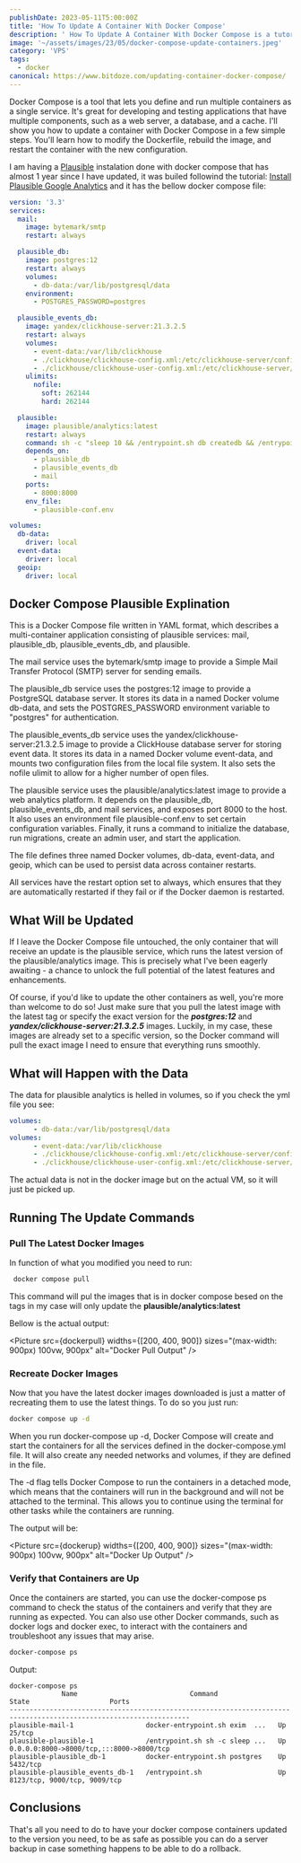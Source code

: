 ```yaml
---
publishDate: 2023-05-11T5:00:00Z
title: 'How To Update A Container With Docker Compose'
description: ' How To Update A Container With Docker Compose is a tutorial that shows you how to use Docker Compose to update a container image and configuration without losing any data or settings.'
image: '~/assets/images/23/05/docker-compose-update-containers.jpeg'
category: 'VPS'
tags:
  - docker
canonical: https://www.bitdoze.com/updating-container-docker-compose/
---
```



Docker Compose is a tool that lets you define and run multiple containers as a single service. It's great for developing and testing applications that have multiple components, such as a web server, a database, and a cache. I'll show you how to update a container with Docker Compose in a few simple steps. You'll learn how to modify the Dockerfile, rebuild the image, and restart the container with the new configuration.

I am having a [Plausible](https://plausible.io/) instalation done with docker compose that has almost 1 year since I have updated, it was builed followind the tutorial: [Install Plausible Google Analytics](https://www.wpdoze.com/how-to-install-plausible/) and it has the bellow docker compose file:

```yaml
version: '3.3'
services:
  mail:
    image: bytemark/smtp
    restart: always

  plausible_db:
    image: postgres:12
    restart: always
    volumes:
      - db-data:/var/lib/postgresql/data
    environment:
      - POSTGRES_PASSWORD=postgres

  plausible_events_db:
    image: yandex/clickhouse-server:21.3.2.5
    restart: always
    volumes:
      - event-data:/var/lib/clickhouse
      - ./clickhouse/clickhouse-config.xml:/etc/clickhouse-server/config.d/logging.xml:ro
      - ./clickhouse/clickhouse-user-config.xml:/etc/clickhouse-server/users.d/logging.xml:ro
    ulimits:
      nofile:
        soft: 262144
        hard: 262144

  plausible:
    image: plausible/analytics:latest
    restart: always
    command: sh -c "sleep 10 && /entrypoint.sh db createdb && /entrypoint.sh db migrate && /entrypoint.sh db init-admin && /entrypoint.sh run"
    depends_on:
      - plausible_db
      - plausible_events_db
      - mail
    ports:
      - 8000:8000
    env_file:
      - plausible-conf.env

volumes:
  db-data:
    driver: local
  event-data:
    driver: local
  geoip:
    driver: local
```

## Docker Compose Plausible Explination

This is a Docker Compose file written in YAML format, which describes a multi-container application consisting of plausible services: mail, plausible_db, plausible_events_db, and plausible.

The mail service uses the bytemark/smtp image to provide a Simple Mail Transfer Protocol (SMTP) server for sending emails.

The plausible_db service uses the postgres:12 image to provide a PostgreSQL database server. It stores its data in a named Docker volume db-data, and sets the POSTGRES_PASSWORD environment variable to "postgres" for authentication.

The plausible_events_db service uses the yandex/clickhouse-server:21.3.2.5 image to provide a ClickHouse database server for storing event data. It stores its data in a named Docker volume event-data, and mounts two configuration files from the local file system. It also sets the nofile ulimit to allow for a higher number of open files.

The plausible service uses the plausible/analytics:latest image to provide a web analytics platform. It depends on the plausible_db, plausible_events_db, and mail services, and exposes port 8000 to the host. It also uses an environment file plausible-conf.env to set certain configuration variables. Finally, it runs a command to initialize the database, run migrations, create an admin user, and start the application.

The file defines three named Docker volumes, db-data, event-data, and geoip, which can be used to persist data across container restarts.

All services have the restart option set to always, which ensures that they are automatically restarted if they fail or if the Docker daemon is restarted.

## What Will be Updated

If I leave the Docker Compose file untouched, the only container that will receive an update is the plausible service, which runs the latest version of the plausible/analytics image. This is precisely what I've been eagerly awaiting - a chance to unlock the full potential of the latest features and enhancements.

Of course, if you'd like to update the other containers as well, you're more than welcome to do so! Just make sure that you pull the latest image with the latest tag or specify the exact version for the **_postgres:12_** and **_yandex/clickhouse-server:21.3.2.5_** images. Luckily, in my case, these images are already set to a specific version, so the Docker command will pull the exact image I need to ensure that everything runs smoothly.

## What will Happen with the Data

The data for plausible analytics is helled in volumes, so if you check the yml file you see:

```yaml
volumes:
      - db-data:/var/lib/postgresql/data
volumes:
      - event-data:/var/lib/clickhouse
      - ./clickhouse/clickhouse-config.xml:/etc/clickhouse-server/config.d/logging.xml:ro
      - ./clickhouse/clickhouse-user-config.xml:/etc/clickhouse-server/users.d/logging.xml:ro
```

The actual data is not in the docker image but on the actual VM, so it will just be picked up.

## Running The Update Commands

### Pull The Latest Docker Images

In function of what you modified you need to run:

```bash
 docker compose pull
```

This command will pul the images that is in docker compose besed on the tags in my case will only update the **plausible/analytics:latest**

Bellow is the actual output:

<Picture src={dockerpull} widths={[200, 400, 900]} sizes="(max-width: 900px) 100vw, 900px" alt="Docker Pull Output" />

### Recreate Docker Images

Now that you have the latest docker images downloaded is just a matter of recreating them to use the latest things. To do so you just run:

```bash
docker compose up -d
```

When you run docker-compose up -d, Docker Compose will create and start the containers for all the services defined in the docker-compose.yml file. It will also create any needed networks and volumes, if they are defined in the file.

The -d flag tells Docker Compose to run the containers in a detached mode, which means that the containers will run in the background and will not be attached to the terminal. This allows you to continue using the terminal for other tasks while the containers are running.

The output will be:

<Picture src={dockerup} widths={[200, 400, 900]} sizes="(max-width: 900px) 100vw, 900px" alt="Docker Up Output" />

### Verify that Containers are Up

Once the containers are started, you can use the docker-compose ps command to check the status of the containers and verify that they are running as expected. You can also use other Docker commands, such as docker logs and docker exec, to interact with the containers and troubleshoot any issues that may arise.

```bash
docker-compose ps
```

Output:

```
docker-compose ps
             Name                            Command               State                    Ports
-------------------------------------------------------------------------------------------------------------------
plausible-mail-1                  docker-entrypoint.sh exim  ...   Up      25/tcp
plausible-plausible-1             /entrypoint.sh sh -c sleep ...   Up      0.0.0.0:8000->8000/tcp,:::8000->8000/tcp
plausible-plausible_db-1          docker-entrypoint.sh postgres    Up      5432/tcp
plausible-plausible_events_db-1   /entrypoint.sh                   Up      8123/tcp, 9000/tcp, 9009/tcp
```

## Conclusions

That's all you need to do to have your docker compose containers updated to the version you need, to be as safe as possible you can do a server backup in case something happens to be able to do a rollback.

